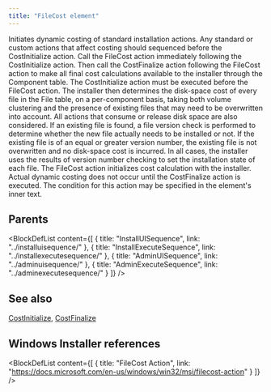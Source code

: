```yaml
---
title: "FileCost element"
---
```



Initiates dynamic costing of standard installation actions. Any standard or custom actions that affect costing should sequenced before the CostInitialize action. Call the FileCost action immediately following the CostInitialize action. Then call the CostFinalize action following the FileCost action to make all final cost calculations available to the installer through the Component table. The CostInitialize action must be executed before the FileCost action. The installer then determines the disk-space cost of every file in the File table, on a per-component basis, taking both volume clustering and the presence of existing files that may need to be overwritten into account. All actions that consume or release disk space are also considered. If an existing file is found, a file version check is performed to determine whether the new file actually needs to be installed or not. If the existing file is of an equal or greater version number, the existing file is not overwritten and no disk-space cost is incurred. In all cases, the installer uses the results of version number checking to set the installation state of each file. The FileCost action initializes cost calculation with the installer. Actual dynamic costing does not occur until the CostFinalize action is executed. The condition for this action may be specified in the element's inner text.


## Parents

<BlockDefList content={[
    {
      title: "InstallUISequence",
      link: "../installuisequence/"
    },
    {
      title: "InstallExecuteSequence",
      link: "../installexecutesequence/"
    },
    {
      title: "AdminUISequence",
      link: "../adminuisequence/"
    },
    {
      title: "AdminExecuteSequence",
      link: "../adminexecutesequence/"
    }
  ]}
/>

## See also
[CostInitialize](../costinitialize/), [CostFinalize](../costfinalize/)

## Windows Installer references

<BlockDefList content={[
    {
      title: "FileCost Action",
      link: "https://docs.microsoft.com/en-us/windows/win32/msi/filecost-action"
    }
  ]}
/>
